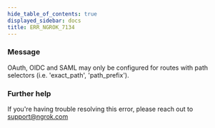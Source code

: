 ```yaml
---
hide_table_of_contents: true
displayed_sidebar: docs
title: ERR_NGROK_7134
---
```


### Message

OAuth, OIDC and SAML may only be configured for routes with path selectors (i.e. 'exact_path', 'path_prefix').

### Further help

If you're having trouble resolving this error, please reach out to [support@ngrok.com](mailto:support@ngrok.com?subject=Help%20with%20ERR_NGROK_7134)
